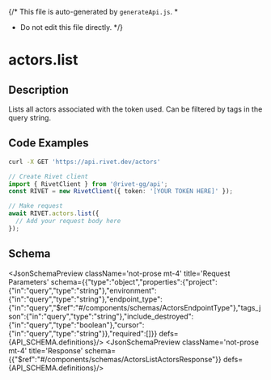 {/* This file is auto-generated by `generateApi.js`.
  *
  * Do not edit this file directly.
  */}


# actors.list

## Description
Lists all actors associated with the token used. Can be filtered by tags in the query string.

## Code Examples

<CodeGroup title='Request' tag='GET' label='https://api.rivet.dev/actors'>

```bash {{ "title": "cURL" }}
curl -X GET 'https://api.rivet.dev/actors'
```

```ts
// Create Rivet client
import { RivetClient } from '@rivet-gg/api';
const RIVET = new RivetClient({ token: '[YOUR TOKEN HERE]' });

// Make request
await RIVET.actors.list({
  // Add your request body here
});
```

</CodeGroup>

## Schema
<JsonSchemaPreview className='not-prose mt-4' title='Request Parameters' schema={{"type":"object","properties":{"project":{"in":"query","type":"string"},"environment":{"in":"query","type":"string"},"endpoint_type":{"in":"query","$ref":"#/components/schemas/ActorsEndpointType"},"tags_json":{"in":"query","type":"string"},"include_destroyed":{"in":"query","type":"boolean"},"cursor":{"in":"query","type":"string"}},"required":[]}} defs={API_SCHEMA.definitions}/>
<JsonSchemaPreview className='not-prose mt-4' title='Response' schema={{"$ref":"#/components/schemas/ActorsListActorsResponse"}} defs={API_SCHEMA.definitions}/>
